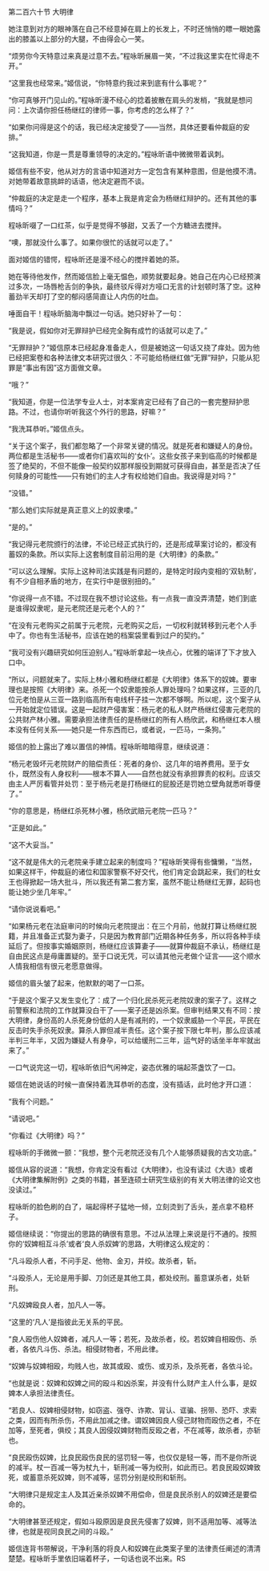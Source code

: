 

第二百六十节 大明律

她注意到对方的眼神落在自己不经意掉在肩上的长发上，不时还悄悄的瞟一眼她露出的膝盖以上部分的大腿，不由得会心一笑。

“烦劳你今天特意过来真是过意不去。”程咏昕展眉一笑，“不过我这里实在忙得走不开。”

“这里我也经常来。”姬信说，“你特意约我过来到底有什么事呢？”

“你可真够开门见山的。”程咏昕漫不经心的捻着披散在肩头的发梢，“我就是想问问：上次请你担任杨继红的律师一事，你考虑的怎么样了？”

“如果你问得是这个的话，我已经决定接受了――当然，具体还要看仲裁庭的安排。”

“这我知道，你是一贯是尊重领导的决定的。”程咏昕语中微微带着讽刺。

姬信有些不安，他从对方的言语中知道对方一定包含有某种意图，但是他摸不清。对她带着故意挑衅的话语，他决定避而不谈。

“仲裁庭的决定是走一个程序，基本上我是肯定会为杨继红辩护的。还有其他的事情吗？”

程咏昕啜了一口红茶，似乎是觉得不够甜，又丢了一个方糖进去搅拌。

“噢，那就没什么事了。如果你很忙的话就可以走了。”

面对姬信的错愕，程咏昕还是漫不经心的搅拌着她的茶。

她在等待他发作，然而姬信脸上毫无愠色，顺势就要起身。她自己在内心已经预演过多次，一场唇枪舌剑的争执，最终驳斥得对方哑口无言的计划顿时落了空。这种蓄劲半天却打了空的郁闷感简直让人内伤的吐血。

唾面自干！程咏昕脑海中飘过一句话。她只好补了一句：

“我是说，假如你对无罪辩护已经完全胸有成竹的话就可以走了。”

“无罪辩护？”姬信原本已经起身准备走人，但是被她这一句话又挠了痒处。因为他已经把案卷和各种法律文本研究过很久：不可能给杨继红做“无罪”辩护，只能从犯罪是“事出有因”这方面做文章。

“哦？”

“我知道，你是一位法学专业人士，对本案肯定已经有了自己的一套完整辩护思路。不过，也请你听听我这个外行的思路，好嘛？”

“我洗耳恭听。”姬信点头。

“关于这个案子，我们都忽略了一个非常关键的情况。就是死者和嫌疑人的身份。两位都是生活秘书――或者你们喜欢叫的‘女仆’。这些女孩子来到临高的时候都是签了绝契的，不但不能像一般契约奴那样服役到期就可获得自由，甚至是否决了任何赎身的可能性――只有她们的主人才有权给她们自由。我说得是对吗？”

“没错。”

“那么她们实际就是真正意义上的奴隶喽。”

“是的。”

“我记得元老院颁行的法律，不论已经正式执行的，还是形成草案讨论的，都没有蓄奴的条款。所以实际上这套制度目前沿用的是《大明律》的条款。”

“可以这么理解。实际上这种司法实践是有问题的，是特定时段内变相的‘双轨制’，有不少自相矛盾的地方，在实行中是很别扭的。”

“你说得一点不错。不过现在我不想讨论这些。有一点我一直没弄清楚，她们到底是谁得奴隶呢，是元老院还是元老个人的？”

“在没有元老购买之前属于元老院，元老购买之后，一切权利就转移到元老个人手中了。你也有生活秘书，应该在她的档案袋里看到过户的契约。”

“我可没有兴趣研究如何压迫别人。”程咏昕拿起一块点心，优雅的端详了下才放入口中。

“所以，问题就来了。实际上林小雅和杨继红都是《大明律》体系下的奴婢。要审理也是按照《大明律》来。杀死一个奴隶能按杀人罪处理吗？如果这样，三亚的几位元老怕是从三亚一路到临高所有电线杆子挂一次都不够啊。所以呢，这个案子从一开始就定位错误。这是一起财产侵害案：杨元老的私人财产杨继红侵害元老院的公共财产林小雅。需要承担法律责任的是杨继红的所有人杨欣武，和杨继红本人根本没有任何关系――她只是一件东西而已，或者说，一匹马，一条狗。”

姬信的脸上露出了难以置信的神情。程咏昕暗暗得意，继续说道：

“杨元老毁坏元老院财产的赔偿责任：死者的身价、这几年的培养费用。至于女仆，既然没有人身权利――根本不算人――自然也就没有承担罪责的权利。应该交由主人严厉看管并处罚：至于杨元老是打杨继红的屁股还是罚她立壁角就悉听尊便了。”

“你的意思是，杨继红杀死林小雅，杨欣武赔元老院一匹马？”

“正是如此。”

“这不大妥当。”

“这不就是伟大的元老院亲手建立起来的制度吗？”程咏昕笑得有些慵懒，“当然，如果这样干，仲裁庭的诸位和国家警察不好交代，他们肯定会跳起来，我们的杜女王也得掀起一场大批斗，所以我还有第二套方案，虽然不能让杨继红无罪，起码也能让她少坐几年牢。”

“请你说说看吧。”

“如果杨元老在法庭审问的时候向元老院提出：在三个月前，他就打算让杨继红脱籍，并且准备正式娶为妻子，只是因为教育部门近期各种任务多，所以将各种手续延后了。但按事实婚姻原则，杨继红应该算妻子――就算仲裁庭不承认，杨继红是自由民这点是毋庸置疑的。至于口说无凭，可以请其他元老做个证言――这个顺水人情我相信有很元老愿意做得。

姬信的眉头皱了起来，他默默的喝了一口茶。

“于是这个案子又发生变化了：成了一个归化民杀死元老院奴隶的案子了。这样之前警察和法院的工作就算没白干了――案子还是凶杀案。但审判结果又有不同：按大明律，身份高的人杀死身份低的人是有减刑的，一个奴隶威胁一个平民，平民在反击时失手杀死奴隶。算杀人罪但减半责任。这个案子按下限七年判，那么应该减半判三年半，又因为嫌疑人有身孕，可以给缓刑二三年，运气好的话坐半年牢就出来了。”

一口气说完这一切，程咏昕依旧气闲神定，姿态优雅的端起茶盏饮了一口。

姬信在她说话的时候一直保持着洗耳恭听的态度，没有插话，此时他才开口道：

“我有个问题。”

“请说吧。”

“你看过《大明律》吗？”

程咏昕的手微微一颤：“我想，整个元老院还没有几个人能够质疑我的古文功底。”

姬信从容的说道：“我想，你肯定没有看过《大明律》，也没有读过《大诰》或者《大明律集解附例》之类的书籍，甚至连硕士研究生级别的有关大明法律的论文也没读过。”

程咏昕的脸色刷的白了，端起得杯子猛地一倾，立刻烫到了舌头，差点拿不稳杯子。

姬信继续说：“你提出的思路的确很有意思。不过从法理上来说是行不通的。按照你的‘奴婢相互斗杀’或者‘良人杀奴婢’的思路，大明律这么规定的：

“凡斗殴杀人者，不问手足、他物、金刃，并绞。故杀者，斩。

“斗殴杀人，无论是用手脚、刀剑还是其他工具，都处绞刑。蓄意谋杀者，处斩刑。

“凡奴婢殴良人者，加凡人一等。

“这里的‘凡人’是指彼此无关系的平民。

“良人殴伤他人奴婢者，减凡人一等；若死，及故杀者，绞。若奴婢自相殴伤、杀者，各依凡斗伤、杀法。相侵财物者，不用此律。

“奴婢与奴婢相殴，均贱人也，故其或殴、或伤、或刃杀，及杀死者，各依斗论。

“也就是说：奴婢和奴婢之间的殴斗和凶杀案，并没有什么财产主人什么事，是奴婢本人承担法律责任。

“若良人、奴婢相侵财物，如窃盗、强夺、诈欺、冐认、诓骗、拐带、恐吓、求索之类，因而有所杀伤，不用此加减之律。谓奴婢因良人侵己财物而殴伤之者，不在加等，至死者，俱绞；其良人因侵奴婢财物而反殴之者，不在减等，故杀者，亦斩也。

“良民殴伤奴婢，比良民殴伤良民的惩罚轻一等，也仅仅是轻一等，而不是你所说的减半。杖一百减一等为杖九十，斩刑减一等为绞刑，如此而已。若良民殴奴婢致死，或蓄意杀死奴婢，则不减等，惩罚分别是绞刑和斩刑。

“大明律只是规定主人及其近亲杀奴婢不用偿命，但是良民杀别人的奴婢还是要偿命的。

“大明律甚至还规定，假如斗殴原因是良民先侵害了奴婢，则不适用加等、减等法律，也就是视同良民之间的斗殴。”

姬信连背书带解说，干净利落的将良人和奴婢在此类案子里的法律责任阐述的清清楚楚。程咏昕手里依旧端着杯子，一句话也说不出来。RS

